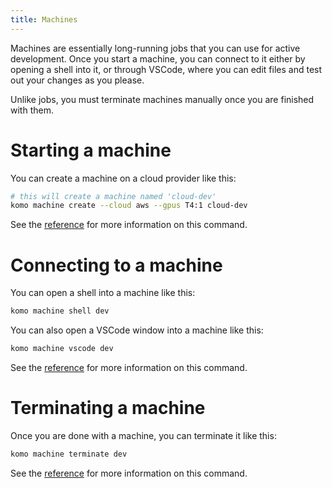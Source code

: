```yaml
---
title: Machines
---
```


Machines are essentially long-running jobs that you can use for active development.
Once you start a machine, you can connect to it either by opening a shell into it, or through
VSCode, where you can edit files and test out your changes as you please.

<Note>Unlike jobs, you must terminate machines manually once you are finished with them.</Note>

# Starting a machine

You can create a machine on a cloud provider like this:

```bash
# this will create a machine named 'cloud-dev'
komo machine create --cloud aws --gpus T4:1 cloud-dev
```

See the [reference](./komo-cli-reference/command/machine/create) for more information on this command.

# Connecting to a machine

You can open a shell into a machine like this:

```bash
komo machine shell dev
```

You can also open a VSCode window into a machine like this:

```bash
komo machine vscode dev
```

See the [reference](./komo-cli-reference/command/machine/shell) for more information on this command.

# Terminating a machine

Once you are done with a machine, you can terminate it like this:

```bash
komo machine terminate dev
```

See the [reference](./komo-cli-reference/command/machine/terminate) for more information on this command.